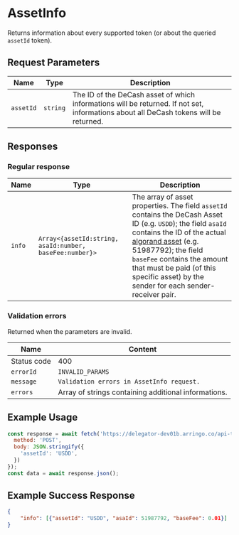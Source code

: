 # AssetInfo

Returns information about every supported token (or about the queried `assetId` token).

## Request Parameters

|     Name    |                Type               | Description |
| ----------- | --------------------------------- | ----------- |
| `assetId`   | `string`                          | The ID of the DeCash asset of which informations will be returned. If not set, informations about all DeCash tokens will be returned. |

## Responses

### Regular response

|     Name    |                           Type                          | Description |
| ----------- | ------------------------------------------------------- | ----------- | 
| `info`      | `Array<{assetId:string, asaId:number, baseFee:number}>` | The array of asset properties. The field `assetId` contains the DeCash Asset ID (e.g. `USDD`); the field `asaId` contains the ID of the actual [algorand asset](../../concepts/tokens#token-addresses) (e.g. 51987792); the field `baseFee` contains the amount that must be paid (of this specific asset) by the sender for each sender-receiver pair. |

### Validation errors

Returned when the parameters are invalid.

|     Name    |                              Content                              |
| ----------- | ----------------------------------------------------------------- |
| Status code | 400                                                               |
| `errorId`   | `INVALID_PARAMS`                                                  |
| `message`   | `Validation errors in AssetInfo request.`                         | 
| `errors`    | Array of strings containing additional informations.              |

## Example Usage

<Tabs>
<TabItem value="js" label="JavaScript">

```js
const response = await fetch('https://delegator-dev01b.arringo.co/api-test/AssetInfo', {
  method: 'POST',
  body: JSON.stringify({
    'assetId': 'USDD',
  })
});
const data = await response.json();
```

</TabItem>
</Tabs>

## Example Success Response

```json
{
	"info": [{"assetId": "USDD", "asaId": 51987792, "baseFee": 0.01}]
}
```
